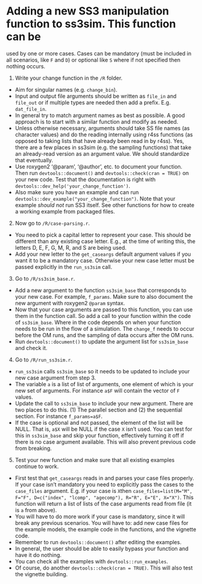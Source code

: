 <!--
%\VignetteEngine{knitr}
%\VignetteIndexEntry{Adding new manipulation functions}
-->

# Adding a new SS3 manipulation function to ss3sim. This function can be
  used by one or more cases. Cases can be mandatory (must be included in
  all scenarios, like `F` and `D`) or optional like `S` where if not
  specified then nothing occurs.

1. Write your change function in the `/R` folder.
  - Aim for singular names (e.g. `change_bin`).
  - Input and output file arguments should be written as `file_in` and `file_out` or if multiple types are needed then add a prefix. E.g. `dat_file_in`.
  - In general try to match argument names as best as possible. A good approach is to start with a similar function and modify as needed.
  - Unless otherwise necessary, arguments should take SS file names (as character values) and do the reading internally using r4ss functions (as opposed to taking lists that have already been read in by r4ss). Yes, there are a few places in ss3sim (e.g. the sampling functions) that take an already-read version as an argument value. We should standardize that eventually.
  - Use roxygen2 '@param', '@author', etc. to document your function. Then run `devtools::document()` and `devtools::check(cran = TRUE)` on your new code. Test that the documentation is right with `devtools::dev_help('your_change_function')`.
  - Also make sure you have an example and can run `devtools::dev_example("your_change_function")`. Note that your example *should not* run SS3 itself. See other functions for how to create a working example from packaged files.

2. Now go to `/R/case-parsing.r`.
  - You need to pick a capital letter to represent your case. This should be different than any existing case letter. E.g., at the time of writing this, the letters D, E, F, G, M, R, and S are being used.
  - Add your new letter to the `get_caseargs` default argument values if you want it to be a mandatory case. Otherwise your new case letter must be passed explicitly in the `run_ss3sim` call.

3. Go to `/R/ss3sim_base.r`.
  - Add a new argument to the function `ss3sim_base` that corresponds to your new case. For example, `f_params`. Make sure to also document the new argument with roxygen2 `@param` syntax.
  - Now that your case arguments are passed to this function, you can use them in the function call. So add a call to your function within the code of `ss3sim_base`. Where in the code depends on when your function needs to be run in the flow of a simulation. The `change_f` needs to occur before the OM runs, and the sampling of data occurs after the OM runs.
  - Run `devtools::document()` to update the argument list for `ss3sim_base` and check it.

4. Go to `/R/run_ss3sim.r`.
  - `run_ss3sim` calls `ss3sim_base` so it needs to be updated to include your new case argument from step 3.
  - The variable `a` is a list of list of arguments, one element of which is your new set of arguments. For instance `a$F` will contain the vector of `F` values.
  - Update the call to `ss3sim_base` to include your new argument. There are two places to do this. (1) The parallel section and (2) the sequential section. For instance `f_params=a$F`.
  - If the case is optional and not passed, the element of the list will be NULL. That is, `a$X` will be NULL if the case `X` isn't used. You can test for this in `ss3sim_base` and skip your function, effectively turning it off if there is no case argument available. This will also prevent previous code from breaking.

5. Test your new function and make sure that all existing examples continue to work.
  - First test that `get_caseargs` reads in and parses your case files properly. If your case isn't mandatory you need to explicitly pass the cases to the `case_files` argument. E.g. if your case is `X`then `case_files=list(M="M", F="F", D=c("index", "lcomp", "agecomp"), R="R", E="E", X="X")`. This function will return a list of lists of the case arguments read from file (it is `a` from above).
  - You will have to do more work if your case is mandatory, since it will break any previous scenarios. You will have to: add new case files for the example models, the example code in the functions, and the vignette code.
  - Remember to run `devtools::document()` after editing the examples.
  - In general, the user should be able to easily bypass your function and have it do nothing.
  - You can check all the examples with `devtools::run_examples`.
  - Of course, do another `devtools::check(cran = TRUE)`. This will also test the vignette building.
